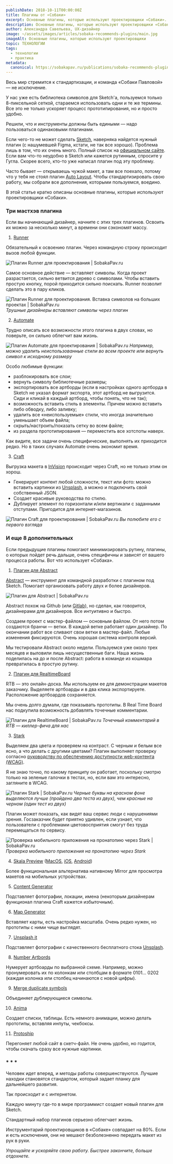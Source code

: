 ```yaml
---
publishDate: 2018-10-11T00:00:00Z
title: Плагины от «Собаки»
excerpt: Основные плагины, которые используют проектировщики «Собаки». И вам советуют.
description: Основные плагины, которые используют проектировщики «Собаки». И вам советуют.
author: Александра Савельева, UX-дизайнер
image: ~/assets/images/articles/sobaka-recommends-plugins/main.jpg
imageAlt: Основные плагины, которые используют проектировщики
topic: ТЕХНОЛОГИИ
tags:
  - технологии
  - практика
metadata:
  canonical: https://sobakapav.ru/publications/sobaka-recommends-plugins
---
```



Весь мир стремится к стандартизации, и команда «Собаки Павловой» — не исключение.

У нас уже есть библиотека символов для Sketch'а, пользуемся только 8-пиксельной сеткой, стараемся использовать одни и те же термины. Все это не только ускоряет процесс прототипирования, но и просто удобно.

Решили, что и инструменты должны быть едиными — надо пользоваться одинаковыми плагинами.

Если чего-то не может сделать [Sketch](https://www.sketch.com/), наверняка найдется нужный плагин (с нашумевшей Figma, кстати, не так все хорошо). Проблема лишь в том, что их очень много. Полный список на [официальном сайте](https://www.sketch.com/extensions). Если вам что-то неудобно в Sketch или кажется рутинным, спросите у Гугла. Скорее всего, кто-то уже написал плагин под эту проблему.

Часто бывает — открываешь чужой макет, а там все поехало, потому что у тебя не стоял плагин [Auto Layout](https://developer.apple.com/library/archive/documentation/UserExperience/Conceptual/AutolayoutPG/index.html). Чтобы стандартизировать свою работу, мы собрали все дополнения, которыми пользуемся, воедино.

В этой статье кратко описаны основные плагины, которые используют проектировщики «Собаки».

### Три мастхэв плагина

Если вы начинающий дизайнер, начните с этих трех плагинов. Освоить их можно за несколько минут, а времени они сэкономят массу.

1. [Runner](https://sketchrunner.com/)

Обязательный к освоению плагин. Через командную строку происходит вызов любой функции.

![Плагин Runner для проектирования | SobakaPav.ru](~/assets/images/articles/sobaka-recommends-plugins/1.png)

Самое основное действие — вставляет символы. Когда проект разрастается, сильно ветвится дерево с символами. Чтобы вставить простую кнопку, порой приходится сильно поискать. Runner позволит сделать это в пару кликов.

![Плагин Runner для проектирования. Вставка символов на больших проектах | SobakaPav.ru](~/assets/images/articles/sobaka-recommends-plugins/2.png)
_Трушные дизайнеры вставляют символы через плагин_

2. [Automate](https://ashung.github.io/Automate-Sketch/)

Трудно описать все возможности этого плагина в двух словах, но поверьте, он сильно облегчит вам жизнь.

![Плагин Automate для проектирования | SobakaPav.ru](~/assets/images/articles/sobaka-recommends-plugins/3.png)
_Например, можно удалить неиспользованные стили во всем проекте или вернуть символ к исходному размеру_

Особо любимые функции:
- разблокировать все слои;
- вернуть символу библиотечные размеры;
- экспортировать все артборды (если в настройках одного артборда в Sketch не указал формат экспорта, этот артборд не выгрузится. Сиди и кликай в каждый артборд, чтобы понять, что не так);
- возможность вставить стиль в элементы. Причем можно вставить либо обводку, либо заливку;
- удалить все «неиспользуемые» стили, что иногда значительно уменьшает объем файла;
- скрыть/настроить/показать сетку во всем файле;
- из раздела прототипирования — переместить все хотспоты наверх.

Как видите, все задачи очень специфические, выполнять их приходится редко. Но в таких случаях Automate очень экономит время.

3. [Craft](https://www.invisionapp.com/craft)

Выгрузка макета в [InVision](https://www.invisionapp.com/) происходит через Craft, но не только этим он хорош.

- Генерирует контент любой сложности, текст или фото: можно вставить картинки из [Unsplash](https://unsplash.com/), а можно и подключить свой собственный JSON.
- Создает красивые руководства по стилю.
- Дублирует элемент по горизонтали и/или вертикали с заданными отступами. Пригодится для интернет-магазинов.

![Плагин Craft для проектирования | SobakaPav.ru](~/assets/images/articles/sobaka-recommends-plugins/4.png)
_Вы полюбите его с первого взгляда_

### И еще 8 дополнительных

Если предыдущие плагины помогают минимизировать рутину, плагины, о которых пойдет речь дальше, очень специфичны и зависят от вашего процесса работы. Вот что использует «Собака».

1. [Плагин для Abstract](https://www.goabstract.com/)

[Abstract](https://www.abstract.com/) — инструмент для командной разработки с плагином под Sketch. Помогает организовать работу двух и более дизайнеров.

![Плагин для Abstract | SobakaPav.ru](~/assets/images/articles/sobaka-recommends-plugins/5.png)

Abstract похож на Github (или [Gitlab](https://about.gitlab.com/)), но сделан, как говорится, дизайнерами для дизайнеров. Все интуитивно и быстро.

Создаем проект с мастер-файлом — основным файлом. От него потом создаются бранчи — ветки. В каждой ветке работает один дизайнер. По окончании работ все сливают свои ветки в мастер-файл. Любые изменения фиксируются. Очень хорошая система контроля версий.

Мы тестировали Abstract около недели. Пользуемся уже около трех месяцев и выловили лишь несущественные баги. Наша жизнь поделилась на до и после Abstract: работа в команде из кошмара превратилась в простую рутину.

2. [Плагин для RealtimeBoard](https://realtimeboard.com/)

RTB — это онлайн-доска. Мы используем ее для демонстрации макетов заказчику. Выделяете артбоарды и в два клика экспортируете. Расположение артбоардов сохраняется.

Мы очень долго думали, где показывать прототипы. В Real Time Board нас подкупила возможность добавлять точечные комментарии.

![Плагин для RealtimeBoard | SobakaPav.ru](~/assets/images/articles/sobaka-recommends-plugins/6.png)
_Точечный комментарий в RTB — киллер-фича для нас_

3. [Stark](https://github.com/stark-contrast/stark-sketch-plugin)

Выделяем два цвета и проверяем на контраст. С черным и белым все ясно, а что делать с другими цветами? Плагин выполняет проверку согласно [руководству по обеспечению доступности web-контента (WCAG)](https://www.w3.org/Translations/WCAG20-ru/).

Я не знаю точно, по какому принципу он работает, поскольку смотрю только на зеленые галочки в тестах, но, если вам это интересно, загляните в WCAG.

![Плагин Stark | SobakaPav.ru](~/assets/images/articles/sobaka-recommends-plugins/7.png)
_Черные буквы на красном фоне выделяются лучше (пройдено два теста из двух), чем красные на черном (один тест из двух)_

Плагин может показать, как видят ваш сервис люди с нарушениями зрения. Госзаказчик будет приятно удивлен, если узнает, что пользователи с проблемами цветовосприятия смогут без труда перемещаться по сервису.

![Проверка мобильного приложения на пронатопию через Stark | SobakaPav.ru](~/assets/images/articles/sobaka-recommends-plugins/7.png)
_Проверка мобильного приложения на пронатопию через Stark_

4. [Skala Preview](https://bjango.com/mac/skalapreview/) ([MacOS](http://download.bjango.com/skalapreview), [iOS](https://itunes.apple.com/us/app/skala-view/id498876303?mt=8&source=post_page---------------------------), [Android](https://play.google.com/store/apps/details?id=com.bjango.skalaview&source=post_page---------------------------))

Более функциональная альтернатива нативному Mirror для просмотра макетов на мобильных устройствах.

5. [Content Generator](https://github.com/timuric/Content-generator-sketch-plugin)

Подставляет фотографии, локации, имена (некоторым дизайнерам функционал плагина Craft кажется избыточным).

6. [Map Generator](https://github.com/eddiesigner/sketch-map-generator)

Вставляет карты, есть настройка масштаба. Очень редко нужен, но прототипы с ними чище выглядят.

7. [Unsplash it](https://github.com/fhuel/Unsplash-It-Sketch/blob/master/README.md)

Подставляет фотографии с качественного бесплатного стока [Unsplash](https://unsplash.com/).

8. [Number Artbords](https://github.com/Chuckland/sketch-number-artboards)

Нумерует артбоарды по выбранной схеме. Например, можно пронумеровать их по колонкам или столбцам в формате 0101… 0202 (каждая колонка или столбец начинаются с новой цифры).

9. [Merge duplicate symbols](https://github.com/oodesign/merge-duplicate-symbols)

Объединяет дублирующиеся символы.

10. [Anima](https://www.animaapp.com/)

Создает списки, таблицы. Есть немного анимации, можно делать прототипы, вставляя инпуты, чекбоксы.

11. [Protoship](https://protoship.io/tools/teleport.html)

Перегоняет любой сайт в скетч-файл. Не очень удобно, но годится, чтобы скачать сразу все нужные картинки.

### * * *

Человек идет вперед, и методы работы совершенствуются. Лучшие находки становятся стандартом, который задает планку для дальнейшего развития.

Так происходит и с интернетом.

Каждую минуту где-то в мире программист создает новый плагин для Sketch.

Стандартный набор плагинов серьезно облегчает жизнь.

Инструментарий проектировщиков в «Собаке» совпадает на 80%. Если и есть исключения, они не мешают безболезненно передать макет из рук в руки.

_Упрощайте и ускоряйте свою работу._
_Быстрее закончите, больше отдохнете._

